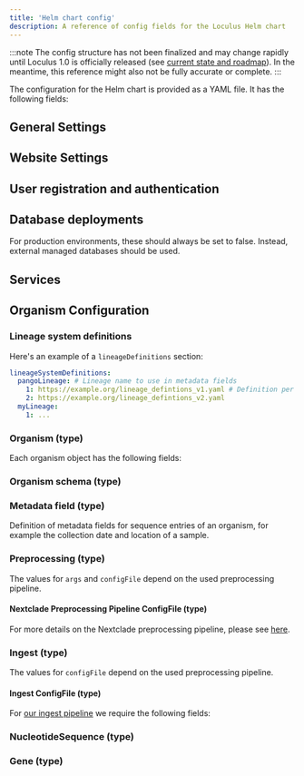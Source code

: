 ```yaml
---
title: 'Helm chart config'
description: A reference of config fields for the Loculus Helm chart
---
```



:::note
The config structure has not been finalized and may change rapidly until Loculus 1.0 is
officially released (see [current state and roadmap](../../introduction/current-state-and-roadmap/)).
In the meantime, this reference might also not be fully accurate or complete.
:::

The configuration for the Helm chart is provided as a YAML file. It has the following fields:

## General Settings

<SchemaDocs group='general' fieldColumnClass='w-56' />

## Website Settings

<SchemaDocs group='website' fieldColumnClass='w-56' />

## User registration and authentication

<SchemaDocs group='auth' fieldColumnClass='w-56' />

## Database deployments

<SchemaDocs group='db' fieldColumnClass='w-72' />

For production environments, these should always be set to false.
Instead, external managed databases should be used.

## Services

<SchemaDocs group='services' fieldColumnClass='w-48' />

## Organism Configuration

<SchemaDocs group='organism-conf' fieldColumnClass='w-48' />

### Lineage system definitions

Here's an example of a `lineageDefinitions` section:

```yaml
lineageSystemDefinitions:
  pangoLineage: # Lineage name to use in metadata fields
    1: https://example.org/lineage_defintions_v1.yaml # Definition per pipeline version
    2: https://example.org/lineage_defintions_v2.yaml
  myLineage:
    1: ...
```

<SchemaDocs group='lineage-system-definitions' fieldColumnClass='w-48' />

### Organism (type)

Each organism object has the following fields:

<SchemaDocs group='organism' fieldColumnClass='w-48' />

### Organism schema (type)

<SchemaDocs group='schema' fieldColumnClass='w-60' />

### Metadata field (type)

Definition of metadata fields for sequence entries of an organism, for example the collection date and location of a sample.

<SchemaDocs group='metadata' fieldColumnClass='w-56' />

### Preprocessing (type)

<SchemaDocs group='preprocessing' fieldColumnClass='w-28' />

The values for `args` and `configFile` depend on the used preprocessing pipeline.

#### Nextclade Preprocessing Pipeline ConfigFile (type)

<SchemaDocs group='nextcladePipelineConfigFile' fieldColumnClass='w-28' />

For more details on the Nextclade preprocessing pipeline, please see
[here](../../for-administrators/existing-preprocessing-pipelines/#nextclade-based-pipeline).

### Ingest (type)

<SchemaDocs group='ingest' fieldColumnClass='w-28' />

The values for `configFile` depend on the used preprocessing pipeline.

#### Ingest ConfigFile (type)

For [our ingest pipeline](https://github.com/loculus-project/loculus/tree/main/ingest) we require the following fields:

<SchemaDocs group='ingestPipelineConfigFile' fieldColumnClass='w-28' />

### NucleotideSequence (type)

<SchemaDocs group='nucleotide-sequence' fieldColumnClass='w-48' />

### Gene (type)

<SchemaDocs group='gene' fieldColumnClass='w-48' />
